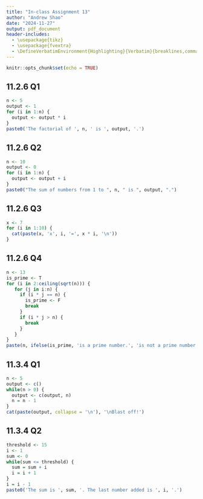 ```yaml
---
title: "In-class Assignment 13"
author: "Andrew Shao"
date: "2024-11-27"
output: pdf_document
header-includes: 
  - \usepackage{tikz}
  - \usepackage{fvextra}
  - \DefineVerbatimEnvironment{Highlighting}{Verbatim}{breaklines,commandchars=\\\{\}}
---
```


```r
knitr::opts_chunk$set(echo = TRUE)
```

## 11.2.6 Q1
```r
n <- 5
output <- 1
for (i in 1:n) {
  output <- output * i
}
paste0('The factorial of ', n, ' is ', output, '.')
```

## 11.2.6 Q2
```r
n <- 10
output <- 0
for (i in 1:n) {
  output <- output + i
}
paste0("The sum of numbers from 1 to ", n, " is ", output, ".")
```

## 11.2.6 Q3
```r
x <- 7
for (i in 1:10) {
  cat(paste(x, 'x', i, '=', x * i, '\n'))
}
```

## 11.2.6 Q4
```r
n <- 13
is_prime <- T
for (i in 2:ceiling(sqrt(n))) {
   for (j in i:n) {
     if (i * j == n) {
       is_prime <- F
       break
     }
     if (i * j > n) {
       break
     }
   }
}
paste(n, ifelse(is_prime, 'is a prime number.', 'is not a prime number.'))
```

## 11.3.4 Q1
```r
n <- 5
output <- c()
while(n > 0) {
  output <- c(output, n)
  n = n - 1
}
cat(paste(output, collapse = '\n'), '\nBlast off!')
```

## 11.3.4 Q2
```r
threshold <- 15
i <- 1
sum <- 0
while(sum <= threshold) {
  sum = sum + i
  i = i + 1
}
i = i - 1
paste0('The sum is ', sum, '. The last number added is ', i, '.')
```